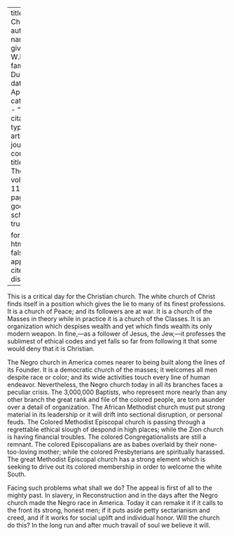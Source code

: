 
---
title: 'The Church'
author:
  - name:
      given: W.E.B.
      family: Du Bois
date: Apr. 1916
categories: 
  - ""
citation: 
  type: article-journal
  container-title: The Crisis
  volume: 11
  issue: 6
  page: 302
google-scholar: true

format:
  html:
    toc: false
    appendix-cite-as: display
---



This is a critical day for the Christian church. The white church of Christ finds itself in a position which gives the lie to many of its finest professions. It is a church of
Peace; and its followers are at war. It is a church of the Masses in
theory while in practice it is a church of the Classes. It is an
organization which despises wealth and yet which finds wealth its only
modern weapon. In fine,---as a follower of Jesus, the Jew,---it
professes the sublimest of ethical codes and yet falls so far from
following it that some would deny that it is Christian.

The Negro church in America comes nearer to being built along the lines
of its Founder. It is a democratic church of the masses; it welcomes all
men despite race or color; and its wide activities touch every line of
human endeavor. Nevertheless, the Negro church today in all its branches
faces a peculiar crisis. The 3,000,000 Baptists, who represent more
nearly than any other branch the great rank and file of the colored
people, are torn asunder over a detail of organization. The African
Methodist church must put strong material in its leadership or it will
drift into sectional disruption, or personal feuds. The Colored
Methodist Episcopal church is passing through a regrettable ethical
slough of despond in high places; while the Zion church is having
financial troubles. The colored Congregationalists are still a remnant.
The colored Episcopalians are as babes overlaid by their none-too-loving
mother; while the colored Presbyterians are spiritually harassed. The
great Methodist Episcopal church has a strong element which is seeking to drive out its colored membership in order to welcome
the white South.

Facing such problems what shall we do? The appeal is first of all to the
mighty past. In slavery, in Reconstruction and in the days after the
Negro church made the Negro race in America. Today it can remake it if
it calls to the front its strong, honest men; if it puts aside petty
sectarianism and creed, and if it works for social uplift and individual
honor. Will the church do this? In the long run and after much travail
of soul we believe it will.

